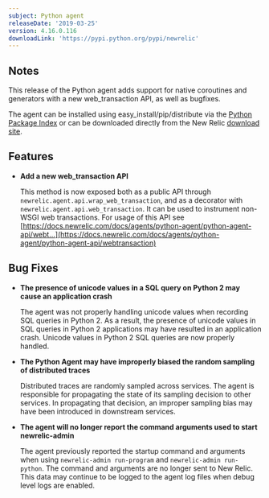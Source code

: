 ```yaml
---
subject: Python agent
releaseDate: '2019-03-25'
version: 4.16.0.116
downloadLink: 'https://pypi.python.org/pypi/newrelic'
---
```


## Notes

This release of the Python agent adds support for native coroutines and generators with a new web_transaction API, as well as bugfixes.

The agent can be installed using easy_install/pip/distribute via the [Python Package Index](https://pypi.python.org/pypi/newrelic) or can be downloaded directly from the New Relic [download site](https://download.newrelic.com/python_agent/release).

## Features

* **Add a new web_transaction API**

  This method is now exposed both as a public API through `newrelic.agent.api.wrap_web_transaction`, and as a decorator with `newrelic.agent.api.web_transaction`. It can be used to instrument non-WSGI web transactions. For usage of this API see [https://docs.newrelic.com/docs/agents/python-agent/python-agent-api/webt...](https://docs.newrelic.com/docs/agents/python-agent/python-agent-api/webtransaction)

## Bug Fixes

* **The presence of unicode values in a SQL query on Python 2 may cause an application crash**

  The agent was not properly handling unicode values when recording SQL queries in Python 2. As a result, the presence of unicode values in SQL queries in Python 2 applications may have resulted in an application crash. Unicode values in Python 2 SQL queries are now properly handled.
* **The Python Agent may have improperly biased the random sampling of distributed traces**

  Distributed traces are randomly sampled across services. The agent is responsible for propagating the state of its sampling decision to other services. In propagating that decision, an improper sampling bias may have been introduced in downstream services.
* **The agent will no longer report the command arguments used to start newrelic-admin**

  The agent previously reported the startup command and arguments when using `newrelic-admin run-program` and `newrelic-admin run-python`. The command and arguments are no longer sent to New Relic. This data may continue to be logged to the agent log files when debug level logs are enabled.
